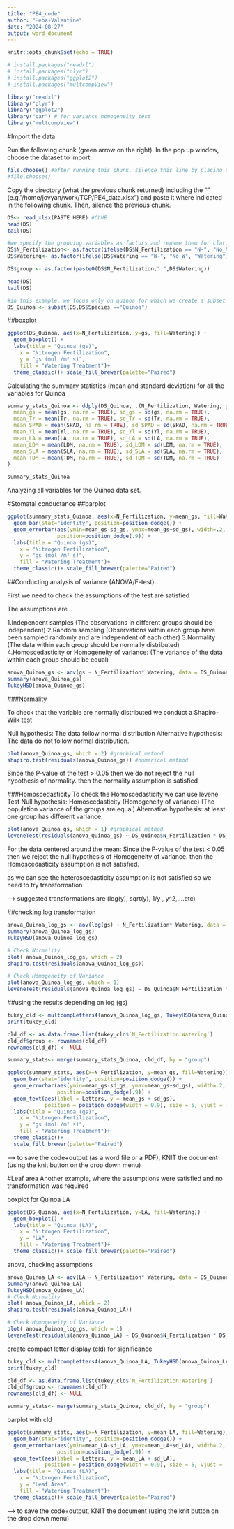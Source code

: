 ```yaml
---
title: "PE4_code"
author: "Heba+Valentine"
date: "2024-08-27"
output: word_document
---
```


```r
knitr::opts_chunk$set(echo = TRUE)
```

```r
# install.packages("readxl")
# install.packages("plyr")
# install.packages("ggplot2")
# install.packages("multcompView")
```

```r
library("readxl")
library("plyr")
library("ggplot2")
library("car") # for variance homogeneity test
library("multcompView")
```

#Import the data

Run the following chunk (green arrow on the right). In the pop up window, choose the dataset to import.
```r
file.choose() #after running this chunk, silence this line by placing a # at the very beginning like in the following line
#file.choose()
```

Copy the directory (what the previous chunk returned) including the "" (e.g."/home/jovyan/work/TCP/PE4_data.xlsx") and paste it where indicated in the following chunk. Then, silence the previous chunk.

```r
DS<- read_xlsx(PASTE HERE) #CLUE
head(DS)
tail(DS)
```


```r
#we specify the grouping variables as factors and rename them for clarity
DS$N_Fertilization<- as.factor(ifelse(DS$N_Fertilization == "N-", "No_Nitro", "Nitro"))
DS$Watering<- as.factor(ifelse(DS$Watering == "W-", "No_W", "Watering"))

DS$group <- as.factor(paste0(DS$N_Fertilization,":",DS$Watering))

head(DS)
tail(DS)
```


```r
#in this example, we focus only on quinoa for which we create a subset
DS_Quinoa <- subset(DS,DS$Species =="Quinoa")
```

##boxplot
```r
ggplot(DS_Quinoa, aes(x=N_Fertilization, y=gs, fill=Watering)) + 
  geom_boxplot() +
  labs(title = "Quinoa (gs)",
    x = "Nitrogen Fertilization", 
    y = "gs (mol /m² s)",         
    fill = "Watering Treatment")+
  theme_classic()+ scale_fill_brewer(palette="Paired")
```

Calculating the summary statistics (mean and standard deviation) for all the variables for Quinoa
```r
summary_stats_Quinoa <- ddply(DS_Quinoa, .(N_Fertilization, Watering, group), summarise,
  mean_gs = mean(gs, na.rm = TRUE), sd_gs = sd(gs, na.rm = TRUE),
  mean_Tr = mean(Tr, na.rm = TRUE), sd_Tr = sd(Tr, na.rm = TRUE),
  mean_SPAD = mean(SPAD, na.rm = TRUE), sd_SPAD = sd(SPAD, na.rm = TRUE),
  mean_Yl = mean(Yl, na.rm = TRUE), sd_Yl = sd(Yl, na.rm = TRUE),
  mean_LA = mean(LA, na.rm = TRUE), sd_LA = sd(LA, na.rm = TRUE),
  mean_LDM = mean(LDM, na.rm = TRUE), sd_LDM = sd(LDM, na.rm = TRUE),
  mean_SLA = mean(SLA, na.rm = TRUE), sd_SLA = sd(SLA, na.rm = TRUE),
  mean_TDM = mean(TDM, na.rm = TRUE), sd_TDM = sd(TDM, na.rm = TRUE)
)

summary_stats_Quinoa
```


Analyzing all variables for the Quinoa data set.

#Stomatal conductance
##barplot
```r
ggplot(summary_stats_Quinoa, aes(x=N_Fertilization, y=mean_gs, fill=Watering)) + 
  geom_bar(stat="identity", position=position_dodge()) +
  geom_errorbar(aes(ymin=mean_gs-sd_gs, ymax=mean_gs+sd_gs), width=.2,
                position=position_dodge(.9)) +
  labs(title = "Quinoa (gs)",
    x = "Nitrogen Fertilization", 
    y = "gs (mol /m² s)",         
    fill = "Watering Treatment")+
  theme_classic()+ scale_fill_brewer(palette="Paired")
```



##Conducting analysis of variance (ANOVA/F-test)

First we need to check the assumptions of the test are satisfied

The assumptions are 

1.Independent samples (The observations in different groups should be 
  independent)
2.Random sampling (Observations within each group have been sampled randomly 
  and are independent of each other)
3.Normality (The data within each group should be normally distributed)
4.Homoscedasticity or Homogeneity of variance: (The variance of the data within
  each group should be equal)

```r
anova_Quinoa_gs <- aov(gs ~ N_Fertilization* Watering, data = DS_Quinoa)
summary(anova_Quinoa_gs)
TukeyHSD(anova_Quinoa_gs)
```


###Normality

To check that the variable are normally distributed we conduct a 
  Shapiro-Wilk test 
  
Null hypothesis: The data follow normal distribution 
Alternative hypothesis: The data do not follow normal distribution.

```r
plot(anova_Quinoa_gs, which = 2) #graphical method
shapiro.test(residuals(anova_Quinoa_gs)) #numerical method
```

Since the P-value of the test > 0.05 then we do not reject the null hypothesis 
of normality.
then the normality assumption is satisfied 

###Homoscedasticity
To check the Homoscedasticity we can use levene Test
Null hypothesis: Homoscedasticity (Homogeneity of variance) (The population 
                  variance of the groups are equal)
Alternative hypothesis: at least one group has different variance.

```r
plot(anova_Quinoa_gs, which = 1) #graphical method
leveneTest(residuals(anova_Quinoa_gs) ~ DS_Quinoa$N_Fertilization * DS_Quinoa$Watering,center= mean) #numerical method
```

For the data centered around the mean:
Since the P-value of the test < 0.05 then we reject the null hypothesis of Homogeneity of variance.
then the Homoscedasticity assumption is not satisfied.


as we can see the heteroscedasticity assumption is not satisfied so we need to try transformation 

--> suggested transformations are (log(y), sqrt(y), 1/y , y^2,....etc)

##checking log transformation
```r
anova_Quinoa_log_gs <- aov(log(gs) ~ N_Fertilization* Watering, data = DS_Quinoa)
summary(anova_Quinoa_log_gs)
TukeyHSD(anova_Quinoa_log_gs)

# Check Normality
plot( anova_Quinoa_log_gs, which = 2)
shapiro.test(residuals(anova_Quinoa_log_gs))

# Check Homogeneity of Variance
plot(anova_Quinoa_log_gs, which = 1)
leveneTest(residuals(anova_Quinoa_log_gs) ~ DS_Quinoa$N_Fertilization * DS_Quinoa$Watering,center = mean)
```

##using the results depending on log (gs)
```r
tukey_cld <- multcompLetters4(anova_Quinoa_log_gs, TukeyHSD(anova_Quinoa_log_gs))
print(tukey_cld)

cld_df <- as.data.frame.list(tukey_cld$`N_Fertilization:Watering`)
cld_df$group <- rownames(cld_df)
rownames(cld_df) <- NULL

summary_stats<- merge(summary_stats_Quinoa, cld_df, by = "group")
```


```r
ggplot(summary_stats, aes(x=N_Fertilization, y=mean_gs, fill=Watering)) +       #ggplot(summary_stats of the dataset, aes(x=grouping variable 1, y=mean of variable, fill (color)= grouping variable 2 ))
  geom_bar(stat="identity", position=position_dodge()) +                        #make it a bar plot
  geom_errorbar(aes(ymin=mean_gs-sd_gs, ymax=mean_gs+sd_gs), width=.2,          #add error bar using the standard deviation of the variable
                position=position_dodge(.9)) +
  geom_text(aes(label = Letters, y = mean_gs + sd_gs),                          #add cld
            position = position_dodge(width = 0.9), size = 5, vjust = -0.5) +
  labs(title = "Quinoa (gs)",                                                   #add axis titles
    x = "Nitrogen Fertilization", 
    y = "gs (mol /m² s)",         
    fill = "Watering Treatment")+
  theme_classic()+                                                              #choose theme (aesthetic)
  scale_fill_brewer(palette="Paired")                                           #choose color palette for the grouping variable 2 (fill/color)
```

--> to save the code+output (as a word file or a PDF), KNIT the document (using the knit button on the drop down menu)




#Leaf area
 Another example, where the assumptions were satisfied and no transformation was required
 
 boxplot for Quinoa LA
```r
ggplot(DS_Quinoa, aes(x=N_Fertilization, y=LA, fill=Watering)) + 
  geom_boxplot() +
  labs(title = "Quinoa (LA)",
    x = "Nitrogen Fertilization", 
    y = "LA",         
    fill = "Watering Treatment")+
  theme_classic()+ scale_fill_brewer(palette="Paired")
```

anova, checking assumptions
```r
anova_Quinoa_LA <- aov(LA ~ N_Fertilization* Watering, data = DS_Quinoa)
summary(anova_Quinoa_LA)
TukeyHSD(anova_Quinoa_LA)
# Check Normality
plot( anova_Quinoa_LA, which = 2)
shapiro.test(residuals(anova_Quinoa_LA))

# Check Homogeneity of Variance
plot( anova_Quinoa_log_gs, which = 1)
leveneTest(residuals(anova_Quinoa_LA) ~ DS_Quinoa$N_Fertilization * DS_Quinoa$Watering,center = mean)
```

create compact letter display (cld) for significance
```r
tukey_cld <- multcompLetters4(anova_Quinoa_LA, TukeyHSD(anova_Quinoa_LA))
print(tukey_cld)

cld_df <- as.data.frame.list(tukey_cld$`N_Fertilization:Watering`)
cld_df$group <- rownames(cld_df)
rownames(cld_df) <- NULL

summary_stats<- merge(summary_stats_Quinoa, cld_df, by = "group")
```

barplot with cld
```r
ggplot(summary_stats, aes(x=N_Fertilization, y=mean_LA, fill=Watering)) + 
  geom_bar(stat="identity", position=position_dodge()) +
  geom_errorbar(aes(ymin=mean_LA-sd_LA, ymax=mean_LA+sd_LA), width=.2,
                position=position_dodge(.9)) +
  geom_text(aes(label = Letters, y = mean_LA + sd_LA),
            position = position_dodge(width = 0.9), size = 5, vjust = -0.5) +
  labs(title = "Quinoa (LA)",
    x = "Nitrogen Fertilization", 
    y = "Leaf Area",         
    fill = "Watering Treatment")+
  theme_classic()+ scale_fill_brewer(palette="Paired")
```


--> to save the code+output, KNIT the document (using the knit button on the drop down menu)
